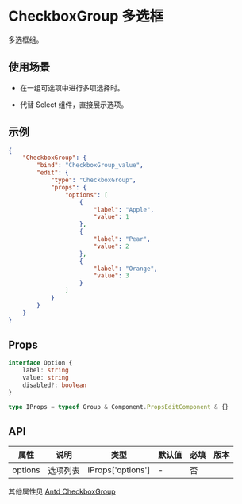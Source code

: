 # CheckboxGroup 多选框

多选框组。

## 使用场景

- 在一组可选项中进行多项选择时。

- 代替 Select 组件，直接展示选项。

## 示例

```json
{
	"CheckboxGroup": {
		"bind": "CheckboxGroup_value",
		"edit": {
			"type": "CheckboxGroup",
			"props": {
				"options": [
					{
						"label": "Apple",
						"value": 1
					},
					{
						"label": "Pear",
						"value": 2
					},
					{
						"label": "Orange",
						"value": 3
					}
				]
			}
		}
	}
}
```

## Props

```ts
interface Option {
	label: string
	value: string
	disabled?: boolean
}

type IProps = typeof Group & Component.PropsEditComponent & {}
```

## API

| 属性    | 说明         | 类型              | 默认值 | 必填 | 版本 |
| ------- | ------------ | ----------------- | ------ | ---- | ---- |
| options | 选项列表     | IProps['options'] | -      | 否   |      |

其他属性见 [Antd CheckboxGroup](https://ant-design.gitee.io/components/checkbox-cn/#Checkbox-Group)
